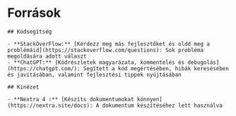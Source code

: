# Források

    ## Kódsegítség

    - **StackOverFlow:** [Kérdezz meg más fejlesztőket és oldd meg a problémáid](https://stackoverflow.com/questions): Sok probléma megoldására adott választ
    - **ChatGPT:** [Kódrészletek magyarázata, kommentelés és debugolás](https://chatgpt.com/): Segített a kód megértésében, hibák keresésében és javításában, valamint fejlesztési tippek nyújtásában

    ## Kinézet

    - **Nextra 4 :** [Készíts dokumentumokat könnyen](https://nextra.site/docs): A dokumentum készítéséhez lett használva
